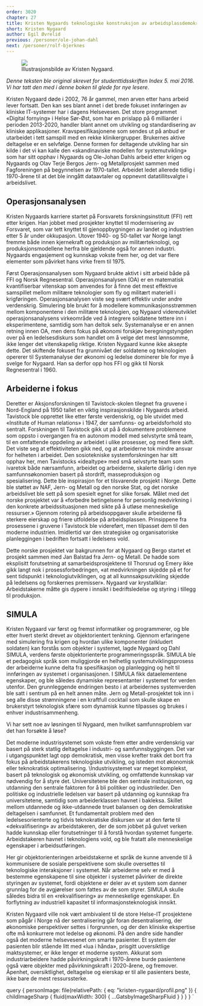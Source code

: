 ```yaml
---
order: 3020
chapter: 27
title: Kristen Nygaards teknologiske konstruksjon av arbeidsplassdemokrati
short: Kristen Nygaard
author: Egil Øvrelid
previous: /personer/ole-johan-dahl
next: /personer/rolf-bjerknes
---
```



<Figure position="end">
  <Image src={props.data.personImage} />
  <Figcaption>Illustrasjonsbilde av Kristen Nygaard.</Figcaption>
</Figure>

_Denne teksten ble original skrevet for studenttidsskriften Index 5. mai 2016. Vi har tatt den med i denne boken 
til glede for nye lesere._

Kristen Nygaard døde i 2002, 76 år gammel, men arven etter hans arbeid lever fortsatt. Den kan ses blant annet i 
det brede fokuset innføringen av kliniske IT-systemer har i dagens Helsevesen. Det store programmet «Digital 
fornying» i Helse Sør-Øst, som har en prislapp på 6 milliarder i perioden 2013-2020, handler blant annet om 
utvikling og standardisering av kliniske applikasjoner. Kravspesifikasjonene som sendes ut på anbud er utarbeidet 
i tett samspill med en rekke klinikergrupper. Brukernes aktive deltagelse er en selvfølge. Denne formen for 
deltagende utvikling har sin kilde i det vi kan kalle den «skandinaviske modellen for systemutvikling» som har 
sitt opphav i Nygaards og Ole-Johan Dahls arbeid etter krigen og Nygaards og Olav Terje Bergos Jern- og 
Metallprosjekt sammen med Fagforeningen på begynnelsen av 1970-tallet. Arbeidet ledet allerede tidlig i 
1970-årene til at det ble inngått dataavtaler og oppnevnt datatillitsvalgte i arbeidslivet.

## Operasjonsanalysen

Kristen Nygaards karriere startet på Forsvarets forskningsinstitutt (FFI) rett etter krigen. Han jobbet med 
prosjekter knyttet til modernisering av Forsvaret, som var tett knyttet til gjenoppbygningen av landet og 
industrien etter 5 år under okkupasjon. Utover 1940- og 50-tallet var Norge langt fremme både innen 
kjernekraft og produksjon av militærteknologi, og produksjonsmodellene herfra ble gjeldende også for annen 
industri. Nygaards engasjement og kunnskap vokste frem her, og det var flere elementer som påvirket hans 
virke frem til 1975.

Først Operasjonsanalysen som Nygaard brukte aktivt i sitt arbeid både på FFI og Norsk Regnesentral. 
Operasjonsanalysen (OA) er en matematisk kvantifiserbar vitenskap som anvendes for å finne det mest effektive 
samspillet mellom militære teknologier som fly og militært materiell i krigføringen. Operasjonsanalysen viste 
seg svært effektiv under andre verdenskrig. Simulering ble brukt for å modellere kommunikasjonsstrømmen mellom 
komponentene i den militære teknologien, og Nygaard videreutviklet operasjonsanalysens virkeområde ved å 
integrere soldatene tettere inn i eksperimentene, samtidig som han deltok selv. Systemanalyse er en annen 
retning innen OA, men dens fokus på økonomi forskjøv beregningstyngden over på en ledelsesdiskurs som handlet 
om å velge det mest lønnsomme, ikke lenger det vitenskapelig riktige. Kristen Nygaard kunne ikke aksepte dette. 
Det skiftende fokuset fra grunnivået der soldatene og teknologien opererer til Systemanalyse der økonomi og 
ledelse dominerer ble for mye å svelge for Nygaard. Han sa derfor opp hos FFI og gikk til Norsk Regnesentral 
i 1960.

## Arbeiderne i fokus

Deretter er Aksjonsforskningen til Tavistock-skolen tilegnet fra gruvene i Nord-England på 1950 tallet en viktig 
inspirasjonskilde i Nygaards arbeid. Tavistock ble opprettet like etter første verdenskrig, og ble utvidet med 
«Institute of Human relations» i 1947, der samfunns- og arbeidsforhold sto sentralt. Forskningen til Tavistock 
gikk ut på å dokumentere problemene som oppsto i overgangen fra en autonom modell med selvstyrte små team, til 
en omfattende oppdeling av arbeidet i ulike prosesser, og med flere skift. Det viste seg at effektiviteten gikk 
ned, og at arbeiderne tok mindre ansvar for helheten i arbeidet. Den sosiotekniske systemforskningen har sitt 
opphav her, men Tavistocks «idealtype» med små selvstyrte team som ivaretok både nærsamfunn, arbeidet og 
arbeiderne, skalerte dårlig i den nye samfunnsøkonomien basert på stordrift, masseproduksjon og spesialisering. 
Dette ble inspirasjon for et tilsvarende prosjekt i Norge. Dette ble støttet av NAF, Jern- og Metall og den 
norske Stat, og det norske arbeidslivet ble sett på som spesielt egnet for slike forsøk. Målet med det norske 
prosjektet var å «forbedre betingelsene for personlig medvirkning i den konkrete arbeidssituasjonen med sikte 
på å utløse menneskelige ressurser.» Gjennom rotering på arbeidsoppgaver skulle arbeiderne få sterkere eierskap 
og friere utfoldelse på arbeidsplassen. Prinsippene fra prosessene i gruvene i Tavistock ble videreført, men 
tilpasset dem til den moderne industrien. Imidlertid var den strategiske og organisatoriske planleggingen i 
bedriften fortsatt i ledelsens vold.

Dette norske prosjektet var bakgrunnen for at Nygaard og Bergo startet et prosjekt sammen med Jan Balstad fra 
Jern- og Metall. De hadde som eksplisitt forutsetning at samarbeidsprosjektene til Thorsrud og Emery ikke gikk 
langt nok i prosessforbedringen, «at medvirkningen skjedde på et for sent tidspunkt i teknologiutviklingen, og 
at all kunnsakpsutvikling skjedde på ledelsens og forskernes premisser». Nygaard var krystallklar: 
Arbeidstakerne måtte gis dypere i innsikt i bedriftsledelse og styring i tillegg til produksjon.

## SIMULA

Kristen Nygaard var først og fremst informatiker og programmerer, og ble etter hvert sterkt drevet av 
objektorientert tenkning. Gjennom erfaringene med simulering fra krigen og hvordan ulike komponenter 
(inkludert soldaten) kan forstås som objekter i systemet, lagde Nygaard og Dahl SIMULA, verdens første 
objektorienterte programmeringsspråk. SIMULA ble et pedagogisk språk som muliggjorde en helhetlig 
systemutviklingsprosess der arbeiderne kunne delta fra spesifikasjon og planlegging og helt til innføringen 
av systemet i organisasjonen. I SIMULA fikk dataelementene egenskaper, og ble således dynamiske 
representanter i systemet for verden utenfor. Den grunnleggende endringen besto i at arbeidernes 
systemverden ble satt i sentrum på en helt annen måte. Jern og Metall-prosjektet tok inn i seg alle 
disse strømningene i en kraftfull cocktail som skulle skape en brukerstyrt teknologisk sfære som 
dynamisk kunne tilpasses og brukes i enhver industrisammenheng.

Vi har sett noe av løsningen til Nygaard, men hvilket samfunnsproblem var det han forsøkte å løse?

Det moderne industrisystemet som vokste frem etter andre verdenskrig var basert på sterk statlig deltagelse i 
industri- og samfunnsbyggingen. Det var i utgangspunktet lagt opp demokratisk, men visse krefter trakk det bort 
fra fokus på arbeidstakerens teknologiske utvikling, og isteden mot økonomisk eller teknokratisk optimalisering. 
\Industrisystemet var meget komplekst, basert på teknologisk og økonomisk utvikling, og omfattende kunnskap var 
nødvendig for å styre det. Universitetene ble den sentrale institusjonen, og utdanning den sentrale faktoren 
for å bli politiker og industrileder. Den politiske og industrielle ledelsen var basert på utdanning og 
kunnskap fra universitetene, samtidig som arbeiderklassen havnet i bakleksa. Skillet mellom utdannede og 
ikke-utdannede truet balansen og den demokratiske deltagelsen i samfunnet. Et fundamentalt problem med den 
ledelsesorienterte og tidvis teknokratiske diskursen var at den førte til «dekvalifisering» av arbeidstakeren, 
der de som jobbet på gulvet verken hadde kunnskap eller forutsetninger til å forstå hvordan systemet fungerte. 
Arbeidstakeren havnet i teknologiens vold, og ble fratatt alle menneskelige egenskaper i arbeidsutføringen.

Her gir objektorienteringen arbeidstakerne et språk de kunne anvende til å kommunisere de sosiale perspektivene 
som skulle oversettes til teknologiske interaksjoner i systemet. Når arbeiderne selv er med å bestemme 
egenskapene til sine objekter i systemet påvirker de direkte styringen av systemet, fordi objektene er deler 
av et system som danner grunnlag for de avgjørelser som fattes av de som styrer. SIMULA skulle således bidra 
til en «rekvalifisering» av menneskelige egenskaper. En forflytning av industriell kapasitet til 
informasjonsteknologisk innsikt.

Kristen Nygaard ville nok vært ambivalent til de store Helse-IT prosjektene som pågår i Norge nå der 
sentralisering går foran desentralisering, der økonomiske perspektiver settes i forgrunnen, og der den 
kliniske ekspertise ofte må konkurrere mot ledelse og økonomi. På den andre side handler også det 
moderne helsevesenet om smarte pasienter. Et system der pasienten blir stående litt med «lua i hånda», 
prisgitt uoversiktlige maktsystemer, er ikke lenger et moderne system. Akkurat som industriarbeidere 
hadde påvirkningskraft i 1970-årene burde pasientene også være objekter med påvirkningskraft i 2020-årene, 
og fremover. Åpenhet, oversiktlighet, deltagelse og eierskap er til alle pasienters beste, ikke bare de 
mest ressurssterke.

  query {
    personImage: file(relativePath: { eq: "kristen-nygaard/profil.png" }) {
      childImageSharp {
        fluid(maxWidth: 300) {
          ...GatsbyImageSharpFluid
        }
      }
    }
  }
`
